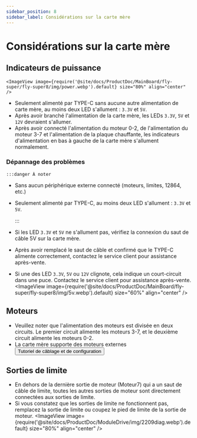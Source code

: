 ```yaml
---
sidebar_position: 8
sidebar_label: Considérations sur la carte mère
---
```


# Considérations sur la carte mère

## Indicateurs de puissance

    <ImageView image={require('@site/docs/ProductDoc/MainBoard/fly-super/fly-super8/img/power.webp').default} size="80%" align="center" />
* Seulement alimenté par TYPE-C sans aucune autre alimentation de carte mère, au moins deux LED s'allument : `3.3V` et `5V`.
* Après avoir branché l'alimentation de la carte mère, les LEDs `3.3V`, `5V` et `12V` devraient s'allumer.
* Après avoir connecté l'alimentation du moteur 0-2, de l'alimentation du moteur 3-7 et l'alimentation de la plaque chauffante, les indicateurs d'alimentation en bas à gauche de la carte mère s'allument normalement.

### Dépannage des problèmes

    :::danger À noter

* Sans aucun périphérique externe connecté (moteurs, limites, 12864, etc.)
* Seulement alimenté par TYPE-C, au moins deux LED s'allument : `3.3V` et `5V`.

    :::

* Si les LED `3.3V` et `5V` ne s'allument pas, vérifiez la connexion du saut de câble 5V sur la carte mère.
* Après avoir remplacé le saut de câble et confirmé que le TYPE-C alimente correctement, contactez le service client pour assistance après-vente.
* Si une des LED `3.3V`, `5V` ou `12V` clignote, cela indique un court-circuit dans une puce. Contactez le service client pour assistance après-vente.
    <ImageView image={require('@site/docs/ProductDoc/MainBoard/fly-super/fly-super8/img/5v.webp').default} size="60%" align="center" />

## Moteurs

* Veuillez noter que l'alimentation des moteurs est divisée en deux circuits. Le premier circuit alimente les moteurs 3-7, et le deuxième circuit alimente les moteurs 0-2.
* La carte mère supporte des moteurs externes     <Button variant="contained" disableElevation href="/docs/ProductDoc/ModuleDrive/servo-drive">Tutoriel de câblage et de configuration</Button>

## Sorties de limite

* En dehors de la dernière sortie de moteur (Moteur7) qui a un saut de câble de limite, toutes les autres sorties de moteur sont directement connectées aux sorties de limite.
* Si vous constatez que les sorties de limite ne fonctionnent pas, remplacez la sortie de limite ou coupez le pied de limite de la sortie de moteur.
    <ImageView image={require('@site/docs/ProductDoc/ModuleDrive/img/2209diag.webp').default} size="80%" align="center" />